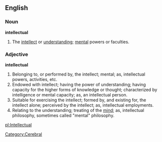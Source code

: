 ==English==

===Noun===

'''intellectual'''

#The [[intellect]] or [[understand]]ing; [[mental]] powers or faculties.

===Adjective===

'''intellectual'''

#Belonging to, or performed by, the intellect; mental; as, intellectual powers, activities, etc.
#Endowed with intellect; having the power of understanding; having capacity for the higher forms of knowledge or thought; characterized by intelligence or mental capacity; as, an intellectual person.
#Suitable for exercising the intellect; formed by, and existing for, the intellect alone; perceived by the intellect; as, intellectual employments.
#Relating to the understanding; treating of the [[mind]]; as, intellectual philosophy, sometimes called "mental" philosophy.

[[Category:Cerebral]]

[[pl:Intellectual]]
